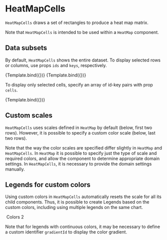 
# HeatMapCells

<Meta title="Addons/Matrix/HeatMapCells" />

`HeatMapCells` draws a set of rectangles to produce a heat map matrix.

<ArgsTable of={HeatMapCells} />

Note that `HeatMapCells` is intended to be used within a `HeatMap` component.

## Data subsets

By default, `HeatMapCells` shows the entire dataset. To display selected rows or columns, use props `ids` and `keys`, respectively.

<Canvas>
    <Story
        name="selected ids"
        args={{
            ids: ['alpha', 'beta'],
            style: { strokeWidth: 1, stroke: '#222222' },
        }}
        component={HeatMapCells}
        decorators={[ChartHeatMapDecorator]}
    >
        {Template.bind({})}
    </Story>
    <Story
        name="selected keys"
        args={{ keys: ['x', 'y'], style: { strokeWidth: 1, stroke: '#222222' } }}
        component={HeatMapCells}
        decorators={[ChartHeatMapDecorator]}
    >
        {Template.bind({})}
    </Story>
</Canvas>

To display only selected cells, specify an array of id-key pairs with prop `cells`.

<Canvas>
    <Story
        name="selected cells"
        args={{
            cells: [
                ['alpha', 'y'],
                ['beta', 'x'],
                ['delta', 'z'],
            ],
            style: { strokeWidth: 1, stroke: '#222222' },
        }}
        component={HeatMapCells}
        decorators={[ChartHeatMapDecorator]}
    >
        {Template.bind({})}
    </Story>
</Canvas>

## Custom scales

`HeatMapCells` uses scales defined in `HeatMap` by default (below, first two rows). However, it is possible to specify a custom color scale (below, last two rows).

<Canvas>
    <Story name="custom scales">
        <Chart size={[400, 300]} padding={[60, 40, 40, 60]} style={{ display: 'inline-block' }}>
            <HeatMap {...commonProps}>
                <Axis variant={'top'} />
                <Axis variant={'left'} />
                <HeatMapCells ids={['alpha', 'beta']} />
                <HeatMapCells
                    ids={['gamma', 'delta']}
                    scaleColor={{
                        variant: 'sequential',
                        colors: 'Blues',
                        domain: [0, 50],
                    }}
                />
            </HeatMap>
        </Chart>
    </Story>
</Canvas>

Note that the way the color scales are specified differ slightly in `HeatMap` and `HeatMapCells`. In `HeatMap` it is possible to specify just the type of scale and required colors, and allow the component to determine appropriate domain settings. In `HeatMapCells`, it is necessary to provide the domain settings manually.

## Legends for custom colors

Using custom colors in `HeatMapCells` automatically resets the scale for all its child components. Thus, it is possible to create Legends based on the custom colors, including using multiple legends on the same chart.

<Canvas>
    <Story name="custom legends">
        <Chart size={[400, 300]} padding={[60, 80, 40, 60]} style={{ display: 'inline-block' }}>
            <HeatMap {...commonProps}>
                <Axis variant={'top'} />
                <Axis variant={'left'} />
                <HeatMapCells ids={['alpha', 'beta']} />
                <Legend
                    variant={'color'}
                    position={[280, -30]}
                    positionUnits={'absolute'}
                    size={[60, 60]}
                    title={'Colors 1'}
                />
                <HeatMapCells
                    ids={['gamma', 'delta']}
                    scaleColor={{
                        variant: 'sequential',
                        colors: 'Blues',
                        domain: [0, 50],
                    }}
                >
                    <Legend variant={'color'} position={[280, 110]} positionUnits={'absolute'}>
                        <LegendTitle position={[0, 0]}>Colors 2</LegendTitle>
                        <LegendColorScale
                            variant="right"
                            size={[8, 80]}
                            position={[0, 20]}
                            positionUnits={'absolute'}
                            gradientId="second-scale"
                        />
                    </Legend>
                </HeatMapCells>
            </HeatMap>
        </Chart>
    </Story>
</Canvas>

Note that for legends with continuous colors, it may be necessary to define a custom identifier `gradientId` to display the color gradient.

